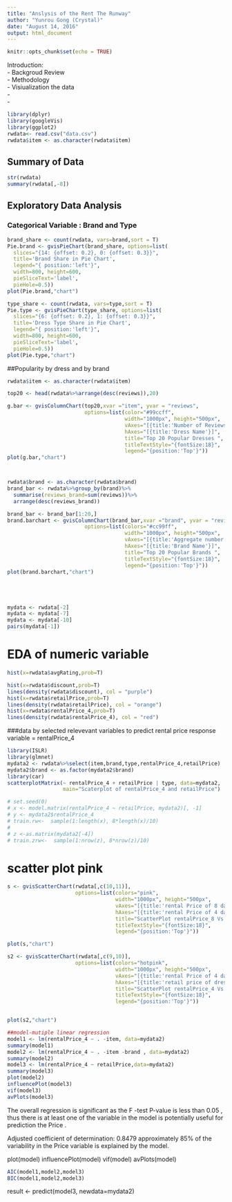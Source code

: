 ```yaml
---
title: "Anslysis of the Rent The Runway"
author: "Yunrou Gong (Crystal)"
date: "August 14, 2016"
output: html_document
---
```


```r
knitr::opts_chunk$set(echo = TRUE)
```
Introduction:   
- Backgroud Review   
- Methodology  
- Visiualization the data  
-  
-  
```r
library(dplyr)
library(googleVis)
library(ggplot2)
rwdata<- read.csv("data.csv")
rwdata$item <- as.character(rwdata$item)
```

## Summary of Data 


```r
str(rwdata)
summary(rwdata[,-8])


```
## Exploratory Data Analysis
### Categorical Variable : Brand and Type 

```r
brand_share <- count(rwdata, vars=brand,sort = T)
Pie.brand <- gvisPieChart(brand_share, options=list(
  slices="{14: {offset: 0.2}, 0: {offset: 0.3}}",
  title='Brand Share in Pie Chart',
  legend="{ position:'left'}",
  width=800, height=600,
  pieSliceText='label',
  pieHole=0.5))
plot(Pie.brand,"chart")

type_share <- count(rwdata, vars=type,sort = T)
Pie.type <- gvisPieChart(type_share, options=list(
  slices="{6: {offset: 0.2}, 1: {offset: 0.3}}",
  title='Dress Type Share in Pie Chart',
  legend="{ position:'left'}",
  width=800, height=600,
  pieSliceText='label',
  pieHole=0.5))
plot(Pie.type,"chart")

```

##Popularity by dress and by brand 
```r

rwdata$item <- as.character(rwdata$item)

top20 <- head(rwdata%>%arrange(desc(reviews)),20)

g.bar <- gvisColumnChart(top20,xvar ="item", yvar = "reviews",
                         options=list(color="#99ccff",
                                      width="1000px", height="500px",
                                      vAxes="[{title:'Number of Reviews'}]",
                                      hAxes="[{title:'Dress Name'}]",
                                      title="Top 20 Popular Dresses ",
                                      titleTextStyle="{fontSize:18}",
                                      legend="{position:'Top'}"))
plot(g.bar,"chart")



rwdata$brand <- as.character(rwdata$brand)
brand_bar <- rwdata%>%group_by(brand)%>%
  summarise(reviews_brand=sum(reviews))%>%
  arrange(desc(reviews_brand))

brand_bar <- brand_bar[1:20,]
brand.barchart <- gvisColumnChart(brand_bar,xvar ="brand", yvar = "reviews_brand",
                         options=list(colors="#cc99ff",
                                      width="1000px", height="500px",
                                      vAxes="[{title:'Aggregate number of Reviews'}]",
                                      hAxes="[{title:'Brand Name'}]",
                                      title="Top 20 Popular Brands ",
                                      titleTextStyle="{fontSize:18}",
                                      legend="{position:'Top'}"))
plot(brand.barchart,"chart")




```

#
```r

mydata <- rwdata[-2]
mydata <- mydata[-7]
mydata <- mydata[-10]
pairs(mydata[-1])


```

# EDA of numeric variable 
```r

hist(x=rwdata$avgRating,prob=T)

hist(x=rwdata$discount,prob=T)
lines(density(rwdata$discount), col = "purple")
hist(x=rwdata$retailPrice,prob=T)
lines(density(rwdata$retailPrice), col = "orange")
hist(x=rwdata$rentalPrice_4,prob=T)
lines(density(rwdata$rentalPrice_4), col = "red")

```

###data by selected relevevant variables to predict rental price 
response variable = rentalPrice_4
```r
library(ISLR)
library(glmnet)
mydata2 <- rwdata%>%select(item,brand,type,rentalPrice_4,retailPrice)
mydata2$brand <- as.factor(mydata2$brand)
library(car)
scatterplotMatrix(~ rentalPrice_4 + retailPrice | type, data=mydata2,
                  main="Scaterplot of rentalPrice_4 and retailPrice")

# set.seed(0)
# x <- model.matrix(rentalPrice_4 ~ retailPrice, mydata2)[, -1] 
# y <- mydata2$rentalPrice_4
# train.rw<-  sample(1:length(x), 8*length(x)/10)
# 
# z <-as.matrix(mydata2[-4])
# train.zrw<-  sample(1:nrow(z), 8*nrow(z)/10)


```
# scatter plot pink

```r

s <- gvisScatterChart(rwdata[,c(10,11)],
                      options=list(colors="pink",
                                   width="1000px", height="500px",
                                   vAxes="[{title:'rental Price of 8 days'}]",
                                   hAxes="[{title:'rental Price of 4 days'}]",
                                   title="ScatterPlot rentalPrice_8 Vs rentalPrice_4",
                                   titleTextStyle="{fontSize:18}",
                                   legend="{position:'Top'}"))

plot(s,"chart")

s2 <- gvisScatterChart(rwdata[,c(9,10)],
                      options=list(colors="hotpink",
                                   width="1000px", height="500px",
                                   vAxes="[{title:'rental Price of 4 days'}]",
                                   hAxes="[{title:'retail price of dress'}]",
                                   title="ScatterPlot rentalPrice_4 Vs retailPrice",
                                   titleTextStyle="{fontSize:18}",
                                   legend="{position:'Top'}"))


plot(s2,"chart")

```


```r
##model-mutiple linear regression 
model1 <- lm(rentalPrice_4 ~ . -item, data=mydata2)
summary(model1)
model2 <- lm(rentalPrice_4 ~ . -item -brand , data=mydata2)
summary(model2)
model3 <- lm(rentalPrice_4 ~ retailPrice,data=mydata2)
summary(model3)
plot(model2)
influencePlot(model3)
vif(model3)
avPlots(model3)

```
The overall regression is significant as the F -test P-value is less than 0.05 , thus there is at   least one of the variable in the model is potentially useful for prediction the Price .  



Adjusted coefficient of determination: 0.8479 
approximately 85% of the variability in the Price variable 
is explained by the model.


plot(model)
influencePlot(model)
vif(model)
avPlots(model)
```r

AIC(model1,model2,model3)
BIC(model1,model2,model3)


```

result <- predict(model3, newdata=mydata2)

